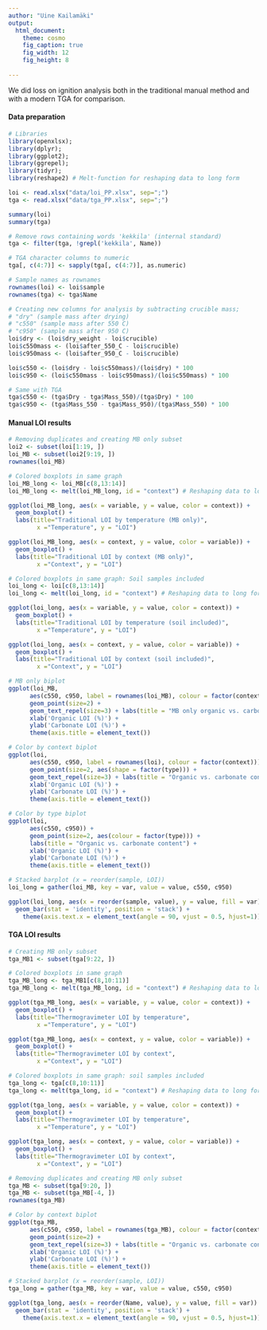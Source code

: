```yaml
---
author: "Uine Kailamäki"
output:
  html_document:
    theme: cosmo
    fig_caption: true
    fig_width: 12
    fig_height: 8 
    
---
```


We did loss on ignition analysis both in the traditional manual method and with a modern TGA for comparison.

#### Data preparation

```r
# Libraries
library(openxlsx); 
library(dplyr); 
library(ggplot2); 
library(ggrepel);
library(tidyr); 
library(reshape2) # Melt-function for reshaping data to long form

loi <- read.xlsx("data/loi_PP.xlsx", sep=";")
tga <- read.xlsx("data/tga_PP.xlsx", sep=";")

summary(loi)
summary(tga)

# Remove rows containing words 'kekkila' (internal standard)
tga <- filter(tga, !grepl('kekkila', Name))

# TGA character columns to numeric
tga[, c(4:7)] <- sapply(tga[, c(4:7)], as.numeric)

# Sample names as rownames
rownames(loi) <- loi$sample
rownames(tga) <- tga$Name

# Creating new columns for analysis by subtracting crucible mass;
# "dry" (sample mass after drying)
# "c550" (sample mass after 550 C)
# "c950" (sample mass after 950 C)
loi$dry <- (loi$dry_weight - loi$crucible)
loi$c550mass <- (loi$after_550_C - loi$crucible)
loi$c950mass <- (loi$after_950_C - loi$crucible)

loi$c550 <- (loi$dry - loi$c550mass)/(loi$dry) * 100
loi$c950 <- (loi$c550mass - loi$c950mass)/(loi$c550mass) * 100

# Same with TGA
tga$c550 <- (tga$Dry - tga$Mass_550)/(tga$Dry) * 100
tga$c950 <- (tga$Mass_550 - tga$Mass_950)/(tga$Mass_550) * 100

```

#### Manual LOI results

```r
# Removing duplicates and creating MB only subset
loi2 <- subset(loi[1:19, ])
loi_MB <- subset(loi2[9:19, ])
rownames(loi_MB)

# Colored boxplots in same graph
loi_MB_long <- loi_MB[c(8,13:14)]
loi_MB_long <- melt(loi_MB_long, id = "context") # Reshaping data to long form

ggplot(loi_MB_long, aes(x = variable, y = value, color = context)) +  
  geom_boxplot() +
  labs(title="Traditional LOI by temperature (MB only)",
        x ="Temperature", y = "LOI")

ggplot(loi_MB_long, aes(x = context, y = value, color = variable)) +  
  geom_boxplot() +
  labs(title="Traditional LOI by context (MB only)",
        x ="Context", y = "LOI")

# Colored boxplots in same graph: Soil samples included
loi_long <- loi[c(8,13:14)]
loi_long <- melt(loi_long, id = "context") # Reshaping data to long form

ggplot(loi_long, aes(x = variable, y = value, color = context)) +  
  geom_boxplot() +
  labs(title="Traditional LOI by temperature (soil included)",
        x ="Temperature", y = "LOI")

ggplot(loi_long, aes(x = context, y = value, color = variable)) +  
  geom_boxplot() +
  labs(title="Traditional LOI by context (soil included)",
        x ="Context", y = "LOI")

# MB only biplot
ggplot(loi_MB, 
      aes(c550, c950, label = rownames(loi_MB), colour = factor(context))) +
      geom_point(size=2) +
      geom_text_repel(size=3) + labs(title = "MB only organic vs. carbonate content") +
      xlab('Organic LOI (%)') +
      ylab('Carbonate LOI (%)') +
      theme(axis.title = element_text())

# Color by context biplot
ggplot(loi, 
      aes(c550, c950, label = rownames(loi), colour = factor(context))) +
      geom_point(size=2, aes(shape = factor(type))) +
      geom_text_repel(size=3) + labs(title = "Organic vs. carbonate content") +
      xlab('Organic LOI (%)') +
      ylab('Carbonate LOI (%)') +
      theme(axis.title = element_text())

# Color by type biplot     
ggplot(loi, 
      aes(c550, c950)) +
      geom_point(size=2, aes(colour = factor(type))) +
      labs(title = "Organic vs. carbonate content") +
      xlab('Organic LOI (%)') +
      ylab('Carbonate LOI (%)') +
      theme(axis.title = element_text())

# Stacked barplot (x = reorder(sample, LOI))
loi_long = gather(loi_MB, key = var, value = value, c550, c950)

ggplot(loi_long, aes(x = reorder(sample, value), y = value, fill = var)) +
  geom_bar(stat = 'identity', position = 'stack') + 
    theme(axis.text.x = element_text(angle = 90, vjust = 0.5, hjust=1))

```

#### TGA LOI results

```r
# Creating MB only subset
tga_MB1 <- subset(tga[9:22, ])

# Colored boxplots in same graph
tga_MB_long <- tga_MB1[c(8,10:11)]
tga_MB_long <- melt(tga_MB_long, id = "context") # Reshaping data to long form

ggplot(tga_MB_long, aes(x = variable, y = value, color = context)) +  
  geom_boxplot() +
  labs(title="Thermogravimeter LOI by temperature",
        x ="Temperature", y = "LOI")

ggplot(tga_MB_long, aes(x = context, y = value, color = variable)) +  
  geom_boxplot() +
  labs(title="Thermogravimeter LOI by context",
        x ="Context", y = "LOI")

# Colored boxplots in same graph: soil samples included
tga_long <- tga[c(8,10:11)]
tga_long <- melt(tga_long, id = "context") # Reshaping data to long form

ggplot(tga_long, aes(x = variable, y = value, color = context)) +  
  geom_boxplot() +
  labs(title="Thermogravimeter LOI by temperature",
        x ="Temperature", y = "LOI")

ggplot(tga_long, aes(x = context, y = value, color = variable)) +  
  geom_boxplot() +
  labs(title="Thermogravimeter LOI by context",
        x ="Context", y = "LOI")

# Removing duplicates and creating MB only subset
tga_MB <- subset(tga[9:20, ])
tga_MB <- subset(tga_MB[-4, ])
rownames(tga_MB)

# Color by context biplot
ggplot(tga_MB, 
      aes(c550, c950, label = rownames(tga_MB), colour = factor(context))) +
      geom_point(size=2) +
      geom_text_repel(size=3) + labs(title = "Organic vs. carbonate content") +
      xlab('Organic LOI (%)') +
      ylab('Carbonate LOI (%)') +
      theme(axis.title = element_text())

# Stacked barplot (x = reorder(sample, LOI))
tga_long = gather(tga_MB, key = var, value = value, c550, c950)

ggplot(tga_long, aes(x = reorder(Name, value), y = value, fill = var)) +
  geom_bar(stat = 'identity', position = 'stack') + 
    theme(axis.text.x = element_text(angle = 90, vjust = 0.5, hjust=1))

```

